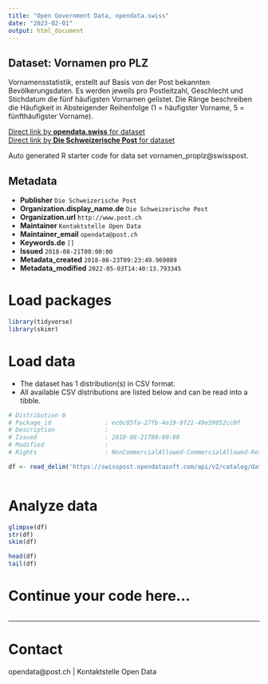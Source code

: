 ```yaml
---
title: "Open Government Data, opendata.swiss"
date: "2023-02-01"
output: html_document
---
```


## Dataset: Vornamen pro PLZ

Vornamensstatistik, erstellt auf Basis von der Post bekannten Bevölkerungsdaten. Es werden jeweils pro Postleitzahl, Geschlecht und Stichdatum die fünf häufigsten Vornamen gelistet. Die Ränge beschreiben die Häufigkeit in Absteigender Reihenfolge (1 = häufigster Vorname, 5 = fünfthäufigster Vorname).

[Direct link by **opendata.swiss** for dataset](https://opendata.swiss/de/dataset/vornamen-pro-plz)<br>
[Direct link by **Die Schweizerische Post** for dataset](https://swisspost.opendatasoft.com/explore/dataset/vornamen_proplz)

Auto generated R starter code for data set vornamen_proplz@swisspost.

## Metadata

- **Publisher** `Die Schweizerische Post`
- **Organization.display_name.de** `Die Schweizerische Post`
- **Organization.url** `http://www.post.ch`
- **Maintainer** `Kontaktstelle Open Data`
- **Maintainer_email** `opendata@post.ch`
- **Keywords.de** `[]`
- **Issued** `2018-08-21T00:00:00`
- **Metadata_created** `2018-08-23T09:23:49.969089`
- **Metadata_modified** `2022-05-03T14:40:13.793345`


# Load packages

```r

library(tidyverse)
library(skimr)

```

# Load data

-   The dataset has 1 distribution(s) in CSV format.
-   All available CSV distributions are listed below and can be read into a tibble.

```r

# Distribution 0
# Package_id               : ec0c05fa-27fb-4e19-9f21-49e59052cc0f
# Description              : 
# Issued                   : 2018-08-21T00:00:00
# Modified                 : 
# Rights                   : NonCommercialAllowed-CommercialAllowed-ReferenceRequired

df <- read_delim('https://swisspost.opendatasoft.com/api/v2/catalog/datasets/vornamen_proplz/exports/csv')



```

# Analyze data

```r

glimpse(df)
str(df)
skim(df)

head(df)
tail(df)

```

# Continue your code here...

```r

```

------------------------------------------------------------------------

# Contact

opendata@post.ch | Kontaktstelle Open Data
